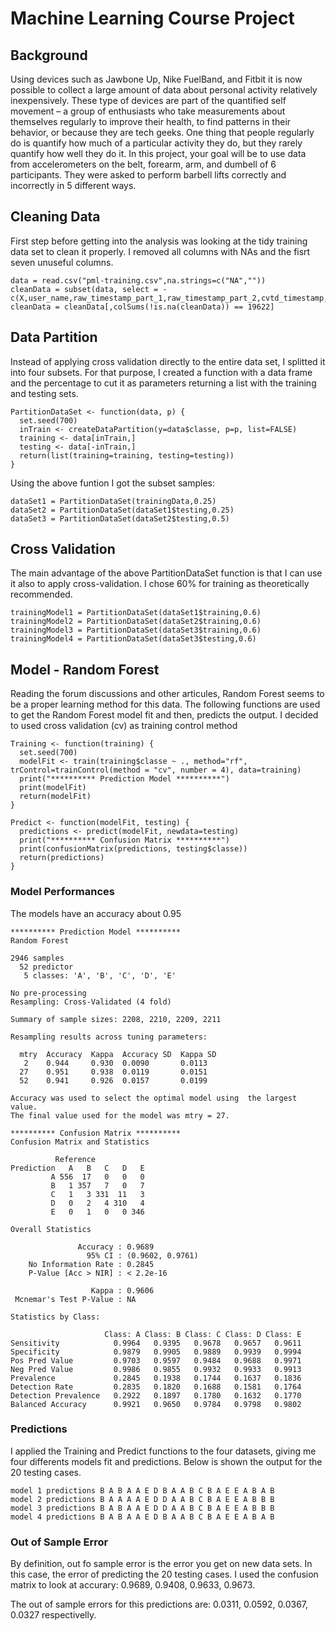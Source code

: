 # Machine Learning Course Project

## Background
Using devices such as Jawbone Up, Nike FuelBand, and Fitbit it is now possible to collect a large amount of data about personal activity relatively inexpensively. These type of devices are part of the quantified self movement – a group of enthusiasts who take measurements about themselves regularly to improve their health, to find patterns in their behavior, or because they are tech geeks. One thing that people regularly do is quantify how much of a particular activity they do, but they rarely quantify how well they do it. In this project, your goal will be to use data from accelerometers on the belt, forearm, arm, and dumbell of 6 participants. They were asked to perform barbell lifts correctly and incorrectly in 5 different ways.

## Cleaning Data

First step before getting into the analysis was looking at the tidy training data set to clean it properly. I removed all columns with NAs and the fisrt seven unuseful columns.

```
data = read.csv("pml-training.csv",na.strings=c("NA",""))
cleanData = subset(data, select = -c(X,user_name,raw_timestamp_part_1,raw_timestamp_part_2,cvtd_timestamp,new_window,num_window))
cleanData = cleanData[,colSums(!is.na(cleanData)) == 19622]
```

## Data Partition
Instead of applying cross validation directly to the entire data set, I splitted it into four subsets. For that purpose, I created a function with a data frame and the percentage to cut it as parameters returning a list with the training and testing sets.

```
PartitionDataSet <- function(data, p) {
  set.seed(700)
  inTrain <- createDataPartition(y=data$classe, p=p, list=FALSE)
  training <- data[inTrain,]
  testing <- data[-inTrain,]
  return(list(training=training, testing=testing))
}
```

Using the above funtion I got the subset samples:

```
dataSet1 = PartitionDataSet(trainingData,0.25)
dataSet2 = PartitionDataSet(dataSet1$testing,0.25)
dataSet3 = PartitionDataSet(dataSet2$testing,0.5)
```

## Cross Validation
The main advantage of the above PartitionDataSet function is that I can use it also to apply cross-validation. I chose 60% for training as theoretically recommended.

```
trainingModel1 = PartitionDataSet(dataSet1$training,0.6)
trainingModel2 = PartitionDataSet(dataSet2$training,0.6)
trainingModel3 = PartitionDataSet(dataSet3$training,0.6)
trainingModel4 = PartitionDataSet(dataSet3$testing,0.6)
```

## Model - Random Forest
Reading the forum discussions and other articules, Random Forest seems to be a proper learning method for this data. The following functions are used to get the Random Forest model fit and then, predicts the output. I decided to used cross validation (cv) as training control method

```
Training <- function(training) {
  set.seed(700)
  modelFit <- train(training$classe ~ ., method="rf", trControl=trainControl(method = "cv", number = 4), data=training)
  print("********** Prediction Model **********")
  print(modelFit)
  return(modelFit)
}

Predict <- function(modelFit, testing) {
  predictions <- predict(modelFit, newdata=testing)
  print("********** Confusion Matrix **********")
  print(confusionMatrix(predictions, testing$classe))
  return(predictions)
}
```

### Model Performances

The models have an accuracy about 0.95

```
********** Prediction Model **********
Random Forest 

2946 samples
  52 predictor
   5 classes: 'A', 'B', 'C', 'D', 'E' 

No pre-processing
Resampling: Cross-Validated (4 fold) 

Summary of sample sizes: 2208, 2210, 2209, 2211 

Resampling results across tuning parameters:

  mtry  Accuracy  Kappa  Accuracy SD  Kappa SD
   2    0.944     0.930  0.0090       0.0113  
  27    0.951     0.938  0.0119       0.0151  
  52    0.941     0.926  0.0157       0.0199  

Accuracy was used to select the optimal model using  the largest value.
The final value used for the model was mtry = 27. 

********** Confusion Matrix **********
Confusion Matrix and Statistics

          Reference
Prediction   A   B   C   D   E
         A 556  17   0   0   0
         B   1 357   7   0   7
         C   1   3 331  11   3
         D   0   2   4 310   4
         E   0   1   0   0 346

Overall Statistics
                                          
               Accuracy : 0.9689          
                 95% CI : (0.9602, 0.9761)
    No Information Rate : 0.2845          
    P-Value [Acc > NIR] : < 2.2e-16       
                                          
                  Kappa : 0.9606          
 Mcnemar's Test P-Value : NA              

Statistics by Class:

                     Class: A Class: B Class: C Class: D Class: E
Sensitivity            0.9964   0.9395   0.9678   0.9657   0.9611
Specificity            0.9879   0.9905   0.9889   0.9939   0.9994
Pos Pred Value         0.9703   0.9597   0.9484   0.9688   0.9971
Neg Pred Value         0.9986   0.9855   0.9932   0.9933   0.9913
Prevalence             0.2845   0.1938   0.1744   0.1637   0.1836
Detection Rate         0.2835   0.1820   0.1688   0.1581   0.1764
Detection Prevalence   0.2922   0.1897   0.1780   0.1632   0.1770
Balanced Accuracy      0.9921   0.9650   0.9784   0.9798   0.9802
```

### Predictions

I applied the Training and Predict functions to the four datasets, giving me four differents models fit and predictions. Below is shown the output for the 20 testing cases.

```
model 1 predictions B A B A A E D B A A B C B A E E A B A B
model 2 predictions B A A A A E D D A A B C B A E E A B B B
model 3 predictions B A B A A E D D A A B C B A E E A B B B
model 4 predictions B A B A A E D B A A B C B A E E A B A B
```

### Out of Sample Error

By definition, out fo sample error is the error you get on new data sets. In this case, the error of predicting the 20 testing cases. I used the confusion matrix to look at accurary: 0.9689, 0.9408, 0.9633, 0.9673.

The out of sample errors for this predictions are: 0.0311, 0.0592,  0.0367, 0.0327 respectivelly.
